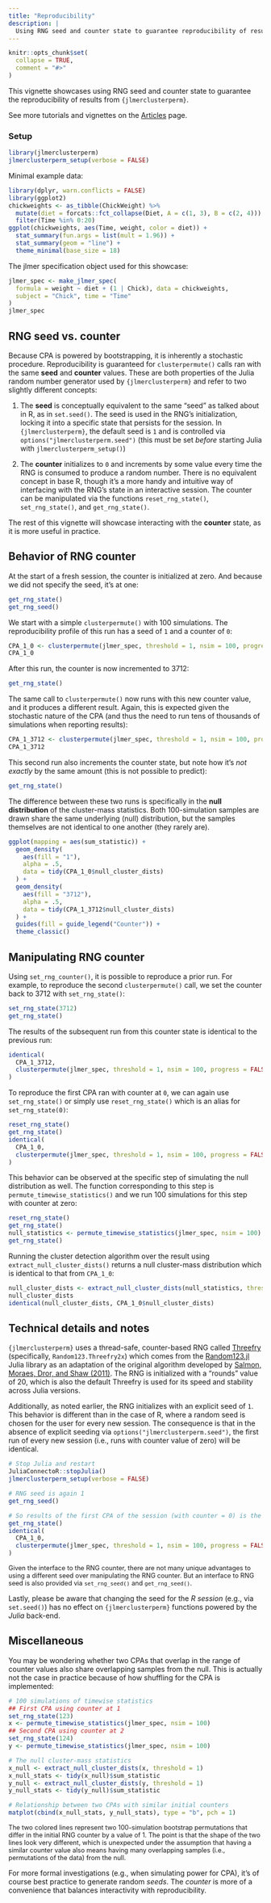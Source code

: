 ```yaml
---
title: "Reproducibility"
description: |
  Using RNG seed and counter state to guarantee reproducibility of results
---
```


```r
knitr::opts_chunk$set(
  collapse = TRUE,
  comment = "#>"
)
```

This vignette showcases using RNG seed and counter state to guarantee the reproducibility of results from `{jlmerclusterperm}`.

See more tutorials and vignettes on the [Articles](https://yjunechoe.github.io/jlmerclusterperm/articles) page.

### Setup

```r
library(jlmerclusterperm)
jlmerclusterperm_setup(verbose = FALSE)
```

Minimal example data:

```r
library(dplyr, warn.conflicts = FALSE)
library(ggplot2)
chickweights <- as_tibble(ChickWeight) %>%
  mutate(diet = forcats::fct_collapse(Diet, A = c(1, 3), B = c(2, 4))) %>%
  filter(Time %in% 0:20)
ggplot(chickweights, aes(Time, weight, color = diet)) +
  stat_summary(fun.args = list(mult = 1.96)) +
  stat_summary(geom = "line") +
  theme_minimal(base_size = 18)
```

The jlmer specification object used for this showcase:

```r
jlmer_spec <- make_jlmer_spec(
  formula = weight ~ diet + (1 | Chick), data = chickweights,
  subject = "Chick", time = "Time"
)
jlmer_spec
```

## RNG seed vs. counter

Because CPA is powered by bootstrapping, it is inherently a stochastic procedure. Reproducibility is guaranteed for `clusterpermute()` calls ran with the same **seed** and **counter** values. These are both properties of the Julia random number generator used by `{jlmerclusterperm}` and refer to two slightly different concepts:

1) The **seed** is conceptually equivalent to the same "seed" as talked about in R, as in `set.seed()`. The seed is used in the RNG's initialization, locking it into a specific state that persists for the session. In `{jlmerclusterperm}`, the default seed is `1` and is controlled via `options("jlmerclusterperm.seed")` (this must be set _before_ starting Julia with `jlmerclusterperm_setup()`)

2) The **counter** initializes to `0` and increments by some value every time the RNG is consumed to produce a random number. There is no equivalent concept in base R, though it's a more handy and intuitive way of interfacing with the RNG's state in an interactive session. The counter can be manipulated via the functions `reset_rng_state()`, `set_rng_state()`, and `get_rng_state()`.

The rest of this vignette will showcase interacting with the **counter** state, as it is more useful in practice.

## Behavior of RNG counter

At the start of a fresh session, the counter is initialized at zero. And because we did not specify the seed, it's at one:

```r
get_rng_state()
get_rng_seed()
```

We start with a simple `clusterpermute()` with 100 simulations. The reproducibility profile of this run has a seed of `1` and a counter of `0`:

```r
CPA_1_0 <- clusterpermute(jlmer_spec, threshold = 1, nsim = 100, progress = FALSE)
CPA_1_0
```

After this run, the counter is now incremented to 3712:

```r
get_rng_state()
```

The same call to `clusterpermute()` now runs with this new counter value, and it produces a different result. Again, this is expected given the stochastic nature of the CPA (and thus the need to run tens of thousands of simulations when reporting results):

```r
CPA_1_3712 <- clusterpermute(jlmer_spec, threshold = 1, nsim = 100, progress = FALSE)
CPA_1_3712
```

This second run also increments the counter state, but note how it's _not exactly_ by the same amount (this is not possible to predict):

```r
get_rng_state()
```

The difference between these two runs is specifically in the **null distribution** of the cluster-mass statistics. Both 100-simulation samples are drawn share the same underlying (null) distribution, but the samples themselves are not identical to one another (they rarely are).

```r
ggplot(mapping = aes(sum_statistic)) +
  geom_density(
    aes(fill = "1"),
    alpha = .5,
    data = tidy(CPA_1_0$null_cluster_dists)
  ) +
  geom_density(
    aes(fill = "3712"),
    alpha = .5,
    data = tidy(CPA_1_3712$null_cluster_dists)
  ) +
  guides(fill = guide_legend("Counter")) +
  theme_classic()
```

## Manipulating RNG counter

Using `set_rng_counter()`, it is possible to reproduce a prior run. For example, to reproduce the second `clusterpermute()` call, we set the counter back to 3712 with `set_rng_state()`:

```r
set_rng_state(3712)
get_rng_state()
```

The results of the subsequent run from this counter state is identical to the previous run:

```r
identical(
  CPA_1_3712,
  clusterpermute(jlmer_spec, threshold = 1, nsim = 100, progress = FALSE)
)
```

To reproduce the first CPA ran with counter at `0`, we can again use `set_rng_state()` or simply use `reset_rng_state()` which is an alias for `set_rng_state(0)`:

```r
reset_rng_state()
get_rng_state()
identical(
  CPA_1_0,
  clusterpermute(jlmer_spec, threshold = 1, nsim = 100, progress = FALSE)
)
```

This behavior can be observed at the specific step of simulating the null distribution as well. The function corresponding to this step is `permute_timewise_statistics()` and we run 100 simulations for this step with counter at zero:

```r
reset_rng_state()
get_rng_state()
null_statistics <- permute_timewise_statistics(jlmer_spec, nsim = 100)
get_rng_state()
```

Running the cluster detection algorithm over the result using `extract_null_cluster_dists()` returns a null cluster-mass distribution which is identical to that from `CPA_1_0`:

```r
null_cluster_dists <- extract_null_cluster_dists(null_statistics, threshold = 1)
null_cluster_dists
identical(null_cluster_dists, CPA_1_0$null_cluster_dists)
```

## Technical details and notes

`{jlmerclusterperm}` uses a thread-safe, counter-based RNG called [Threefry](https://juliarandom.github.io/RandomNumbers.jl/stable/man/random123/#threefry) (specifically, `Random123.Threefry2x`) which comes from the [Random123.jl](https://juliarandom.github.io/RandomNumbers.jl/stable/man/random123/) Julia library as an adaptation of the original algorithm developed by [Salmon, Moraes, Dror, and Shaw (2011)](http://dx.doi.org/10.1145/2063384.2063405). The RNG is initialized with a "rounds" value of 20, which is also the default Threefry is used for its speed and stability across Julia versions.

Additionally, as noted earlier, the RNG initializes with an explicit seed of `1`. This behavior is different than in the case of R, where a random seed is chosen for the user for every new session. The consequence is that in the absence of explicit seeding via `options("jlmerclusterperm.seed")`, the first run of every new session (i.e., runs with counter value of zero) will be identical.

```r
# Stop Julia and restart
JuliaConnectoR::stopJulia()
jlmerclusterperm_setup(verbose = FALSE)

# RNG seed is again 1
get_rng_seed()

# So results of the first CPA of the session (with counter = 0) is the same
get_rng_state()
identical(
  CPA_1_0,
  clusterpermute(jlmer_spec, threshold = 1, nsim = 100, progress = FALSE)
)
```

<div class="callout" style="font-size:0.9em">
Given the interface to the RNG counter, there are not many unique advantages to using a different seed over manipulating the RNG counter. But an interface to RNG seed is also provided via `set_rng_seed()` and `get_rng_seed()`.
</div>

Lastly, please be aware that changing the seed for the _R session_ (e.g., via `set.seed()`) has no effect on `{jlmerclusterperm}` functions powered by the _Julia_ back-end.

## Miscellaneous

You may be wondering whether two CPAs that overlap in the range of counter values also share overlapping samples from the null. This is actually not the case in practice because of how shuffling for the CPA is implemented:

```r
# 100 simulations of timewise statistics
## First CPA using counter at 1
set_rng_state(123)
x <- permute_timewise_statistics(jlmer_spec, nsim = 100)
## Second CPA using counter at 2
set_rng_state(124)
y <- permute_timewise_statistics(jlmer_spec, nsim = 100)

# The null cluster-mass statistics
x_null <- extract_null_cluster_dists(x, threshold = 1)
x_null_stats <- tidy(x_null)$sum_statistic
y_null <- extract_null_cluster_dists(y, threshold = 1)
y_null_stats <- tidy(y_null)$sum_statistic

# Relationship between two CPAs with similar initial counters
matplot(cbind(x_null_stats, y_null_stats), type = "b", pch = 1)
```

<div class="callout" style="font-size:0.9em">
The two colored lines represent two 100-simulation bootstrap permutations that differ in the initial RNG counter by a value of 1. The point is that the shape of the two lines look very different, which is unexpected under the assumption that having a similar counter value also means having many overlapping samples (i.e., permutations of the data) from the null.
</div>

For more formal investigations (e.g., when simulating power for CPA), it's of course best practice to generate random _seeds_. The _counter_ is more of a convenience that balances interactivity with reproducibility.
